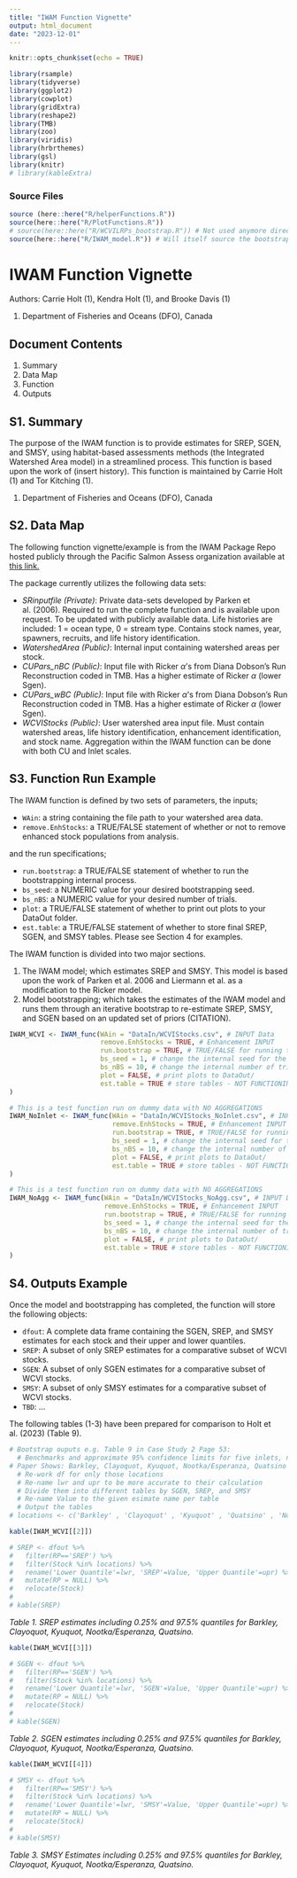 ```yaml
---
title: "IWAM Function Vignette"
output: html_document
date: "2023-12-01"
---
```


```r
knitr::opts_chunk$set(echo = TRUE)
```

```r
library(rsample)
library(tidyverse)
library(ggplot2)
library(cowplot)
library(gridExtra)
library(reshape2)
library(TMB)
library(zoo)
library(viridis)
library(hrbrthemes)
library(gsl)
library(knitr)
# library(kableExtra)
```

### Source Files

```r
source (here::here("R/helperFunctions.R"))
source(here::here("R/PlotFunctions.R"))
# source(here::here("R/WCVILRPs_bootstrap.R")) # Not used anymore directly
source(here::here("R/IWAM_model.R")) # Will itself source the bootstrap code through the function Get.LRP.bs()
```


# IWAM Function Vignette

Authors: Carrie Holt (1), Kendra Holt (1), and Brooke Davis (1)

(1) Department of Fisheries and Oceans (DFO), Canada

## Document Contents

1.  Summary
2.  Data Map
3.  Function
4.  Outputs

## S1. Summary

The purpose of the IWAM function is to provide estimates for SREP, SGEN, and SMSY, using habitat-based assessments methods (the Integrated Watershed Area model) in a streamlined process. This function is based upon the work of (insert history). This function is maintained by Carrie Holt (1) and Tor Kitching (1).

(1) Department of Fisheries and Oceans (DFO), Canada

## S2. Data Map

The following function vignette/example is from the IWAM Package Repo hosted publicly through the Pacific Salmon Assess organization available at [this link.](https://github.com/Pacific-salmon-assess/iwam-package)

The package currently utilizes the following data sets:

-   *SRinputfile (Private)*: Private data-sets developed by Parken et al. (2006). Required to run the complete function and is available upon request. To be updated with publicly available data. Life histories are included: 1 = ocean type, 0 = stream type. Contains stock names, year, spawners, recruits, and life history identification. 
-   *WatershedArea (Public)*: Internal input containing watershed areas per stock.
-   *CUPars_nBC (Public)*: Input file with Ricker $\alpha$'s from Diana Dobson's Run Reconstruction coded in TMB. Has a higher estimate of Ricker $\alpha$ (lower Sgen).
-   *CUPars_wBC (Public)*: Input file with Ricker $\alpha$'s from Diana Dobson's Run Reconstruction coded in TMB. Has a higher estimate of Ricker $\alpha$ (lower Sgen).
-   *WCVIStocks (Public)*: User watershed area input file. Must contain watershed areas, life history identification, enhancement identification, and stock name. Aggregation within the IWAM function can be done with both CU and Inlet scales.

## S3. Function Run Example

The IWAM function is defined by two sets of parameters, the inputs;

-  ```WAin```: a string containing the file path to your watershed area data.
-  ```remove.EnhStocks```: a TRUE/FALSE statement of whether or not to remove enhanced stock populations from analysis.

and the run specifications;

-  ```run.bootstrap```: a TRUE/FALSE statement of whether to run the bootstrapping internal process.
-  ```bs_seed```: a NUMERIC value for your desired bootstrapping seed.
-  ```bs_nBS```: a NUMERIC value for your desired number of trials.
-  ```plot```: a TRUE/FALSE statement of whether to print out plots to your DataOut folder.
-  ```est.table```: a TRUE/FALSE statement of whether to store final SREP, SGEN, and SMSY tables. Please see Section 4 for examples.

The IWAM function is divided into two major sections. 

1. The IWAM model; which estimates SREP and SMSY. This model is based upon the work of Parken et al. 2006 and Liermann et al. as a modification to the Ricker model.
2. Model bootstrapping; which takes the estimates of the IWAM model and runs them through an iterative bootstrap to re-estimate SREP, SMSY, and SGEN based on an updated set of priors (CITATION).

``` r
IWAM_WCVI <- IWAM_func(WAin = "DataIn/WCVIStocks.csv", # INPUT Data
                       remove.EnhStocks = TRUE, # Enhancement INPUT
                       run.bootstrap = TRUE, # TRUE/FALSE for running the bootstrap process
                       bs_seed = 1, # change the internal seed for the bootstrap
                       bs_nBS = 10, # change the internal number of trials for the bootstrap
                       plot = FALSE, # print plots to DataOut/
                       est.table = TRUE # store tables - NOT FUNCTIONING
)
```
``` r
# This is a test function run on dummy data with NO AGGREGATIONS
IWAM_NoInlet <- IWAM_func(WAin = "DataIn/WCVIStocks_NoInlet.csv", # INPUT Data
                          remove.EnhStocks = TRUE, # Enhancement INPUT
                          run.bootstrap = TRUE, # TRUE/FALSE for running the bootstrap process
                          bs_seed = 1, # change the internal seed for the bootstrap
                          bs_nBS = 10, # change the internal number of trials for the bootstrap
                          plot = FALSE, # print plots to DataOut/
                          est.table = TRUE # store tables - NOT FUNCTIONING
)
```

``` r
# This is a test function run on dummy data with NO AGGREGATIONS
IWAM_NoAgg <- IWAM_func(WAin = "DataIn/WCVIStocks_NoAgg.csv", # INPUT Data
                        remove.EnhStocks = TRUE, # Enhancement INPUT
                        run.bootstrap = TRUE, # TRUE/FALSE for running the bootstrap process
                        bs_seed = 1, # change the internal seed for the bootstrap
                        bs_nBS = 10, # change the internal number of trials for the bootstrap
                        plot = FALSE, # print plots to DataOut/
                        est.table = TRUE # store tables - NOT FUNCTIONING
)
```

## S4. Outputs Example

Once the model and bootstrapping has completed, the function will store the following objects:

- ```dfout```: A complete data frame containing the SGEN, SREP, and SMSY estimates for each stock and their upper and lower quantiles.
- ```SREP```: A subset of only SREP estimates for a comparative subset of WCVI stocks.
- ```SGEN```: A subset of only SGEN estimates for a comparative subset of WCVI stocks.
- ```SMSY```: A subset of only SMSY estimates for a comparative subset of WCVI stocks.
- ```TBD```: ...

The following tables (1-3) have been prepared for comparison to Holt et al. (2023) (Table 9).

```r
# Bootstrap ouputs e.g. Table 9 in Case Study 2 Page 53:
  # Benchmarks and approximate 95% confidence limits for five inlets, not enhanced
# Paper Shows: Barkley, Clayoquot, Kyuquot, Nootka/Esperanza, Quatsino
  # Re-work df for only those locations
  # Re-name lwr and upr to be more accurate to their calculation
  # Divide them into different tables by SGEN, SREP, and SMSY
  # Re-name Value to the given esimate name per table
  # Output the tables
# locations <- c('Barkley' , 'Clayoquot' , 'Kyuquot' , 'Quatsino' , 'Nootka/Esperanza')
```

```r
kable(IWAM_WCVI[[2]])

# SREP <- dfout %>%
#   filter(RP=='SREP') %>%
#   filter(Stock %in% locations) %>%
#   rename('Lower Quantile'=lwr, 'SREP'=Value, 'Upper Quantile'=upr) %>%
#   mutate(RP = NULL) %>%
#   relocate(Stock)
# 
# kable(SREP)
```

*Table 1. SREP estimates including 0.25% and 97.5% quantiles for Barkley, Clayoquot, Kyuquot, Nootka/Esperanza, Quatsino.*

```r
kable(IWAM_WCVI[[3]])

# SGEN <- dfout %>%
#   filter(RP=='SGEN') %>%
#   filter(Stock %in% locations) %>%
#   rename('Lower Quantile'=lwr, 'SGEN'=Value, 'Upper Quantile'=upr) %>%
#   mutate(RP = NULL) %>%
#   relocate(Stock)
# 
# kable(SGEN)
```

*Table 2. SGEN estimates including 0.25% and 97.5% quantiles for Barkley, Clayoquot, Kyuquot, Nootka/Esperanza, Quatsino.*

```r
kable(IWAM_WCVI[[4]])

# SMSY <- dfout %>%
#   filter(RP=='SMSY') %>%
#   filter(Stock %in% locations) %>%
#   rename('Lower Quantile'=lwr, 'SMSY'=Value, 'Upper Quantile'=upr) %>%
#   mutate(RP = NULL) %>%
#   relocate(Stock)
# 
# kable(SMSY)
```
*Table 3. SMSY Estimates including 0.25% and 97.5% quantiles for Barkley, Clayoquot, Kyuquot, Nootka/Esperanza, Quatsino.*